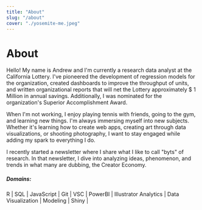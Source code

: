 ```yaml
---
title: "About"
slug: "/about"
cover: "./yosemite-me.jpeg"
---
```



# About

Hello! My name is Andrew and I'm currently a research data analyst at the California Lottery.
I've pioneered the development of regression models for the organization, created dashboards to improve the throughput of units, and written organizational reports that 
will net the Lottery approximately $ 1 Million in annual savings. 
Additionally, I was nominated for the organization's Superior Accomplishment Award. 

When I'm not working, I enjoy playing tennis with friends, going to the gym, and learning new things. I'm always immersing myself into new subjects. 
Whether it's learning how to create web apps, creating art through data visualizations, or shooting photography, I want to stay engaged while adding my spark to everything I do.  

I recently started a newsletter where I share what I like to call "byts" of research. In that newsletter, I dive into 
analyzing ideas, phenomenon, and trends in what many are dubbing, the Creator Economy.


##### Domains:

<div style={{ padding: '25px 145px',backgroundColor: 'lightyellow' }}>
  <h7> R | SQL | JavaScript | Git | VSC | PowerBI | Illustrator </h7>       
  <h7> Analytics | Data Visualization | Modeling | Shiny | </h7> 
</div>

